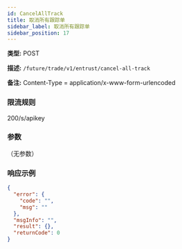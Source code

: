 ```yaml
---
id: CancelAllTrack
title: 取消所有跟踪单
sidebar_label: 取消所有跟踪单
sidebar_position: 17
---
```


**类型:** POST

**描述:** `/future/trade/v1/entrust/cancel-all-track`

**备注:** Content-Type = application/x-www-form-urlencoded

### 限流规则

200/s/apikey

### 参数

（无参数）

### 响应示例

```json title="响应"
{
  "error": {
    "code": "",
    "msg": ""
  },
  "msgInfo": "",
  "result": {},
  "returnCode": 0
}
```